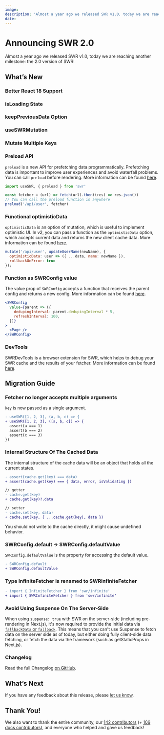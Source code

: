 ```yaml
---
image:
description: 'Almost a year ago we released SWR v1.0, today we are reaching another milestone: the 2.0 version of SWR!'
date:
---
```




# Announcing SWR 2.0

<Authors date="">
</Authors>

Almost a year ago we released SWR v1.0, today we are reaching another milestone: the 2.0 version of SWR!

## What’s New

### Better React 18 Support

### isLoading State

### keepPreviousData Option

### useSWRMutation

### Mutate Multiple Keys

### Preload API

`preload` is a new API for prefetching data programmatically. Prefetching data is important to improve user experiences and avoid waterfall problems. You can call `preload` before rendering. More information can be found [here](/docs/prefetching).

```jsx
import useSWR, { preload } from 'swr'

const fetcher = (url) => fetch(url).then((res) => res.json())
// You can call the preload function in anywhere
preload('/api/user', fetcher)
```

### Functional optimisticData

`optimisticData` is an option of mutation, which is useful to implement optimistic UI. In v2, you can pass a function as the `optimisticData` option, which accepts current data and returns the new client cache data. More information can be found [here](/docs/mutation#optimistic-updates).

```jsx
mutate('/api/user', updateUserName(newName), {
  optimisticData: user => ({ ...data, name: newName }),
  rollbackOnError: true
});
```

### Function as SWRConfig value

The value prop of `SWRConfig` accepts a function that receives the parent config and returns a new config. More information can be found [here](/docs/global-configuration).

```jsx
<SWRConfig
  value={parent => ({
    dedupingInterval: parent.dedupingInterval * 5,
    refreshInterval: 100,
  })}
>
  <Page />
</SWRConfig>
```

### DevTools

SWRDevTools is a browser extension for SWR, which helps to debug your SWR cache and the results of your fetcher. More information can be found [here](/docs/advanced/devtools).

## Migration Guide

### Fetcher no longer accepts multiple arguments

`key` is now passed as a single argument.

```diff
- useSWR([1, 2, 3], (a, b, c) => {
+ useSWR([1, 2, 3], ([a, b, c]) => {
  assert(a === 1)
  assert(b === 2)
  assert(c === 3)
})
```

### Internal Structure Of The Cached Data

The internal structure of the cache data will be an object that holds all the current states.

```diff
- assert(cache.get(key) === data)
+ assert(cache.get(key) === { data, error, isValidating })

// getter
- cache.get(key)
+ cache.get(key)?.data

// setter
- cache.set(key, data)
+ cache.set(key, { ...cache.get(key), data })
```

<Callout emoji="🚨" type="error">
  You should not write to the cache directly, it might cause undefined behavior.
</Callout>

### SWRConfig.default → SWRConfig.defaultValue

`SWRConfig.defaultValue` is the property for accessing the default value.

```diff
- SWRConfig.default
+ SWRConfig.defaultValue
```

### Type InfiniteFetcher is renamed to SWRInfiniteFetcher

```diff
- import { InfiniteFetcher } from 'swr/infinite'
+ import { SWRInfiniteFetcher } from 'swr/infinite'
```

### Avoid Using Suspense On The Server-Side

When using `suspense: true` with SWR on the server-side (including pre-rendering in Next.js), it's now required to provide the initial data via [`fallbackData` or `fallback`](/docs/with-nextjs#pre-rendering-with-default-data). This means that you can't use Suspense to fetch data on the server side as of today, but either doing fully client-side data fetching, or fetch the data via the framework (such as getStaticProps in Next.js).

### Changelog

Read the full Changelog [on GitHub](https://github.com/vercel/swr/releases).

## What’s Next

If you have any feedback about this release, please [let us know](https://github.com/vercel/swr/discussions).

## Thank You!

We also want to thank the entire community, our [142 contributors](https://github.com/vercel/swr/graphs/contributors) (+ [106 docs contributors](https://github.com/vercel/swr-site/graphs/contributors)), and everyone who helped and gave us feedback!
